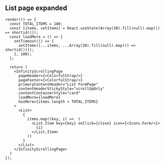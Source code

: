 
<Meta title="Components/Layout/Infinity Scrolling Page" />

## List page expanded
```tsx live
render(() => {
  const TOTAL_ITEMS = 180;
  const [items, setItems] = React.useState(Array(30).fill(null).map(() => shortid()));
  const loadMore = () => {
    setTimeout(() => {
      setItems([...items, ...Array(30).fill(null).map(() => shortid())]);
    }, 100);
  };

  return (
    <InfinityScrollingPage
      pageHeader={<ColorfulStrap/>}
      pageFooter={<ColorfulStrap/>}
      primaryContentHeader="List FormPage"
      contentHeaderStickyStyle="scrollUpOnly"
      contentContainerStyle="card"
      loadMore={loadMore}
      hasMore={items.length < TOTAL_ITEMS}
    >
      <List>
        {
          items.map((key, i) =>  (
            <List.Item key={key} onClick={close} icon={<Icons.Form/>}>
              {i}
            </List.Item>
          ))
        }
      </List>
    </InfinityScrollingPage>
  )
});
```

<ArgsTable of={InfinityScrollingPage} />
